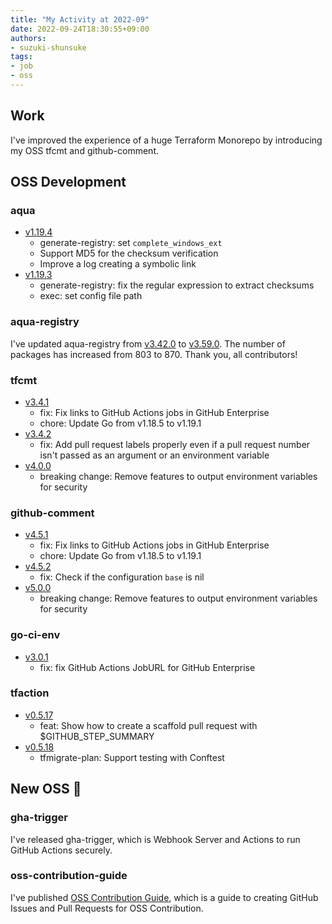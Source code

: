 ```yaml
---
title: "My Activity at 2022-09"
date: 2022-09-24T18:30:55+09:00
authors:
- suzuki-shunsuke
tags:
- job
- oss
---
```



## Work

I've improved the experience of a huge Terraform Monorepo by introducing my OSS tfcmt and github-comment.

## OSS Development

### aqua

- [v1.19.4](https://github.com/aquaproj/aqua/releases/tag/v1.19.4)
  - generate-registry: set `complete_windows_ext`
  - Support MD5 for the checksum verification
  - Improve a log creating a symbolic link
- [v1.19.3](https://github.com/aquaproj/aqua/releases/tag/v1.19.3)
  - generate-registry: fix the regular expression to extract checksums
  - exec: set config file path

### aqua-registry

I've updated aqua-registry from [v3.42.0](https://github.com/aquaproj/aqua-registry/releases/tag/v3.42.0) to [v3.59.0](https://github.com/aquaproj/aqua-registry/releases/tag/v3.64.0).
The number of packages has increased from 803 to 870.
Thank you, all contributors!

### tfcmt

- [v3.4.1](https://github.com/suzuki-shunsuke/tfcmt/releases/tag/v3.4.1)
  - fix: Fix links to GitHub Actions jobs in GitHub Enterprise
  - chore: Update Go from v1.18.5 to v1.19.1
- [v3.4.2](https://github.com/suzuki-shunsuke/tfcmt/releases/tag/v3.4.2)
  - fix: Add pull request labels properly even if a pull request number isn't passed as an argument or an environment variable
- [v4.0.0](https://github.com/suzuki-shunsuke/tfcmt/releases/tag/v4.0.0)
  - breaking change: Remove features to output environment variables for security

### github-comment

- [v4.5.1](https://github.com/suzuki-shunsuke/github-comment/releases/tag/v4.5.1)
  - fix: Fix links to GitHub Actions jobs in GitHub Enterprise
  - chore: Update Go from v1.18.5 to v1.19.1
- [v4.5.2](https://github.com/suzuki-shunsuke/github-comment/releases/tag/v4.5.2)
  - fix: Check if the configuration `base` is nil
- [v5.0.0](https://github.com/suzuki-shunsuke/github-comment/releases/tag/v5.0.0)
  - breaking change: Remove features to output environment variables for security

### go-ci-env

- [v3.0.1](https://github.com/suzuki-shunsuke/go-ci-env/releases/tag/v3.0.1)
  - fix: fix GitHub Actions JobURL for GitHub Enterprise

### tfaction

- [v0.5.17](https://github.com/suzuki-shunsuke/tfaction/releases/tag/v0.5.17)
  - feat: Show how to create a scaffold pull request with $GITHUB_STEP_SUMMARY
- [v0.5.18](https://github.com/suzuki-shunsuke/tfaction/releases/tag/v0.5.18)
  - tfmigrate-plan: Support testing with Conftest

## New OSS :rocket:

### gha-trigger

I've released gha-trigger, which is Webhook Server and Actions to run GitHub Actions securely.

<LinkCard url="https://gha-trigger.github.io" />

<LinkCard url="https://dev.to/suzukishunsuke/gha-trigger-webhook-server-and-actions-for-secure-github-actions-538a" />

<LinkCard url="https://zenn.dev/shunsuke_suzuki/articles/gha-trigger-action" />

### oss-contribution-guide

I've published [OSS Contribution Guide](https://github.com/suzuki-shunsuke/oss-contribution-guide), which is a guide to creating GitHub Issues and Pull Requests for OSS Contribution.

